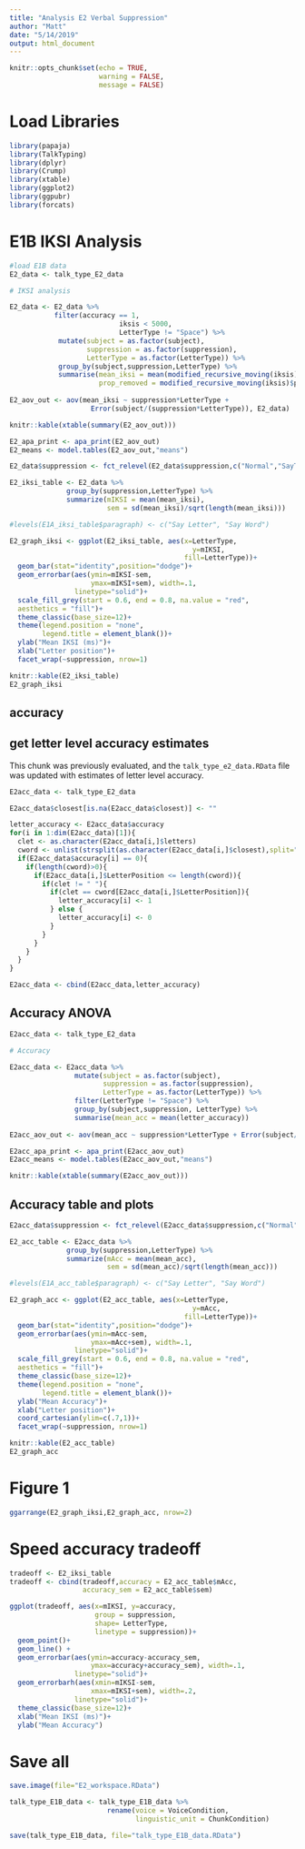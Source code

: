 ```yaml
---
title: "Analysis E2 Verbal Suppression"
author: "Matt"
date: "5/14/2019"
output: html_document
---
```


```r
knitr::opts_chunk$set(echo = TRUE,
                      warning = FALSE,
                      message = FALSE)
```

# Load Libraries

```r
library(papaja)
library(TalkTyping)
library(dplyr)
library(Crump)
library(xtable)
library(ggplot2)
library(ggpubr)
library(forcats)
```

# E1B IKSI Analysis

```r
#load E1B data
E2_data <- talk_type_E2_data

# IKSI analysis

E2_data <- E2_data %>%
           filter(accuracy == 1,
                           iksis < 5000,
                           LetterType != "Space") %>%
            mutate(subject = as.factor(subject),
                   suppression = as.factor(suppression),
                   LetterType = as.factor(LetterType)) %>%
            group_by(subject,suppression,LetterType) %>%
            summarise(mean_iksi = mean(modified_recursive_moving(iksis)$restricted),
                      prop_removed = modified_recursive_moving(iksis)$prop_removed)
                  
E2_aov_out <- aov(mean_iksi ~ suppression*LetterType + 
                    Error(subject/(suppression*LetterType)), E2_data)

knitr::kable(xtable(summary(E2_aov_out)))

E2_apa_print <- apa_print(E2_aov_out)
E2_means <- model.tables(E2_aov_out,"means")

```

```r
E2_data$suppression <- fct_relevel(E2_data$suppression,c("Normal","SayThe","TueThur","Alphabet","RandLetter","Count"))

E2_iksi_table <- E2_data %>%
              group_by(suppression,LetterType) %>%
              summarize(mIKSI = mean(mean_iksi),
                        sem = sd(mean_iksi)/sqrt(length(mean_iksi)))

#levels(E1A_iksi_table$paragraph) <- c("Say Letter", "Say Word")

E2_graph_iksi <- ggplot(E2_iksi_table, aes(x=LetterType,
                                             y=mIKSI,
                                           fill=LetterType))+
  geom_bar(stat="identity",position="dodge")+
  geom_errorbar(aes(ymin=mIKSI-sem,
                    ymax=mIKSI+sem), width=.1,
                linetype="solid")+
  scale_fill_grey(start = 0.6, end = 0.8, na.value = "red",
  aesthetics = "fill")+
  theme_classic(base_size=12)+
  theme(legend.position = "none",
        legend.title = element_blank())+
  ylab("Mean IKSI (ms)")+
  xlab("Letter position")+
  facet_wrap(~suppression, nrow=1)

knitr::kable(E2_iksi_table)
E2_graph_iksi

```

## accuracy

## get letter level accuracy estimates

This chunk was previously evaluated, and the `talk_type_e2_data.RData` file was updated with estimates of letter level accuracy.

```r

E2acc_data <- talk_type_E2_data

E2acc_data$closest[is.na(E2acc_data$closest)] <- ""

letter_accuracy <- E2acc_data$accuracy
for(i in 1:dim(E2acc_data)[1]){
  clet <- as.character(E2acc_data[i,]$letters)
  cword <- unlist(strsplit(as.character(E2acc_data[i,]$closest),split=""))
  if(E2acc_data$accuracy[i] == 0){
    if(length(cword)>0){
      if(E2acc_data[i,]$LetterPosition <= length(cword)){
        if(clet != " "){
          if(clet == cword[E2acc_data[i,]$LetterPosition]){
            letter_accuracy[i] <- 1
          } else {
            letter_accuracy[i] <- 0
          }
        }
      }
    }
  }
}

E2acc_data <- cbind(E2acc_data,letter_accuracy)
```

## Accuracy ANOVA

```r
E2acc_data <- talk_type_E2_data

# Accuracy

E2acc_data <- E2acc_data %>%
                mutate(subject = as.factor(subject),
                       suppression = as.factor(suppression),
                       LetterType = as.factor(LetterType)) %>%
                filter(LetterType != "Space") %>%
                group_by(subject,suppression, LetterType) %>%
                summarise(mean_acc = mean(letter_accuracy))
                  
E2acc_aov_out <- aov(mean_acc ~ suppression*LetterType + Error(subject/(suppression*LetterType)), E2acc_data)

E2acc_apa_print <- apa_print(E2acc_aov_out)
E2acc_means <- model.tables(E2acc_aov_out,"means")

knitr::kable(xtable(summary(E2acc_aov_out)))

```

## Accuracy table and plots


```r

E2acc_data$suppression <- fct_relevel(E2acc_data$suppression,c("Normal","SayThe","TueThur","Alphabet","RandLetter","Count"))

E2_acc_table <- E2acc_data %>%
              group_by(suppression,LetterType) %>%
              summarize(mAcc = mean(mean_acc),
                        sem = sd(mean_acc)/sqrt(length(mean_acc)))

#levels(E1A_acc_table$paragraph) <- c("Say Letter", "Say Word")

E2_graph_acc <- ggplot(E2_acc_table, aes(x=LetterType,
                                             y=mAcc,
                                           fill=LetterType))+
  geom_bar(stat="identity",position="dodge")+
  geom_errorbar(aes(ymin=mAcc-sem,
                    ymax=mAcc+sem), width=.1,
                linetype="solid")+
  scale_fill_grey(start = 0.6, end = 0.8, na.value = "red",
  aesthetics = "fill")+
  theme_classic(base_size=12)+
  theme(legend.position = "none",
        legend.title = element_blank())+
  ylab("Mean Accuracy")+
  xlab("Letter position")+
  coord_cartesian(ylim=c(.7,1))+
  facet_wrap(~suppression, nrow=1)

knitr::kable(E2_acc_table)
E2_graph_acc
```

# Figure 1

```r
ggarrange(E2_graph_iksi,E2_graph_acc, nrow=2)

```

# Speed accuracy tradeoff

```r
tradeoff <- E2_iksi_table
tradeoff <- cbind(tradeoff,accuracy = E2_acc_table$mAcc,
                  accuracy_sem = E2_acc_table$sem)

ggplot(tradeoff, aes(x=mIKSI, y=accuracy, 
                     group = suppression,
                     shape= LetterType,
                     linetype = suppression))+
  geom_point()+
  geom_line() +
  geom_errorbar(aes(ymin=accuracy-accuracy_sem,
                    ymax=accuracy+accuracy_sem), width=.1,
                linetype="solid")+
  geom_errorbarh(aes(xmin=mIKSI-sem,
                    xmax=mIKSI+sem), width=.2,
                linetype="solid")+
  theme_classic(base_size=12)+
  xlab("Mean IKSI (ms)")+
  ylab("Mean Accuracy")
```


# Save all

```r
save.image(file="E2_workspace.RData")
```


```r
talk_type_E1B_data <- talk_type_E1B_data %>%
                        rename(voice = VoiceCondition,
                               linguistic_unit = ChunkCondition)

save(talk_type_E1B_data, file="talk_type_E1B_data.RData")
```

